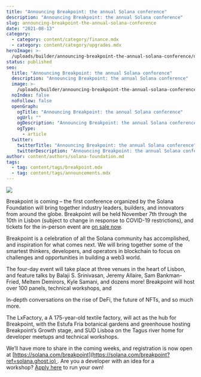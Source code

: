 ```yaml
---
title: "Announcing Breakpoint: the annual Solana conference"
description: "Announcing Breakpoint: the annual Solana conference"
slug: announcing-breakpoint-the-annual-solana-conference
date: "2021-08-13"
category:
  - category: content/category/finance.mdx
  - category: content/category/upgrades.mdx
heroImage: >-
  /uploads/builder/announcing-breakpoint-the-annual-solana-conference/dfdb77f1998040c59c1ed279f7fc5b35.png
status: published
seo:
  title: "Announcing Breakpoint: the annual Solana conference"
  description: "Announcing Breakpoint: the annual Solana conference"
  image: >-
    /uploads/builder/announcing-breakpoint-the-annual-solana-conference/dfdb77f1998040c59c1ed279f7fc5b35.png
  noIndex: false
  noFollow: false
  openGraph:
    ogTitle: "Announcing Breakpoint: the annual Solana conference"
    ogUrl: ""
    ogDescription: "Announcing Breakpoint: the annual Solana conference"
    ogType:
      - article
  twitter:
    twitterTitle: "Announcing Breakpoint: the annual Solana conference"
    twitterDescription: "Announcing Breakpoint: the annual Solana conference"
author: content/authors/solana-foundation.md
tags:
  - tag: content/tags/breakpoint.mdx
  - tag: content/tags/announcements.mdx
---
```


![](/uploads/builder/announcing-breakpoint-the-annual-solana-conference/image-1.jpg)

Breakpoint is coming – the first conference organized by the Solana Foundation will bring together industry leaders, builders, and innovators from around the globe. Breakpoint will be held November 7th through the 10th in Lisbon (subject to change in response to COVID-19 restrictions), and tickets for the in-person event are [on sale now](https://solana.com/breakpoint?ref=solana.ghost.io).

Breakpoint is a celebration of all the Solana community has accomplished, and inspiration for what comes next. We will bring together some of the smartest thinkers, developers, and operators in blockchain to focus on challenges and opportunities in building a web3 world.

The four-day event will take place at three venues in the heart of Lisbon, and feature talks by Balaji S. Srinivasan, Jeremy Allaire, Sam Bankman-Fried, Meltem Demirors, Kyle Samani, and dozens more! Breakpoint will host over 100 panels, technical workshops, and

In-depth conversations on the rise of DeFi, the future of NFTs, and so much more.

The LxFactory, a A 175-year-old textile factory, will act as the hub for Breakpoint, with the Estufa Fria botanical gardens and greenhouse hosting Breakpoint’s Growth stage, and SUD Lisboa on the Tagus river home for developer meetups and technical workshops.

We’ll have more to share in the coming weeks, and registration is now open at [https://solana.com/breakpoint](https://solana.com/breakpoint?ref=solana.ghost.io) . Are you a developer with an idea for a workshop? [Apply here](https://airtable.com/shr35ca8mdU9AiEf4?ref=solana.ghost.io) to run your own!
